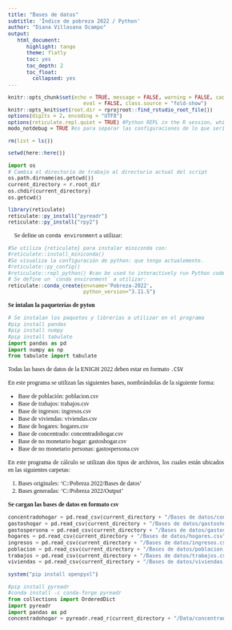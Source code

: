 ```yaml
---
title: "Bases de datos"
subtitle: 'Índice de pobreza 2022 / Python'
author: "Diana Villasana Ocampo"
output:
   html_document:
      highlight: tango
      theme: flatly
      toc: yes
      toc_depth: 2
      toc_float:
        collapsed: yes
---
```


\usepackage{color}

```{=html}
<style>
code.r{
  font-size: 10px;
}
pre {
  font-size: 12px
}
</style>

<style>
body {
text-align: justify;
font-style: normal;
font-family: "Montserrat";
font-size: 12px
}
h1.title {
  font-size: 40px;
  color: #000D3B;
}
h1 {
  color: #B6854D;
}
h2 {
  color: #172984;
}
h3 {
  color: #172984;
}
</style>
```

```{=html}
<style>
.nav>li>a {
    position: relative;
    display: block;
    padding: 10px 15px;
    color: #0A2687;
}
.nav-pills>li.active>a, .nav-pills>li.active>a:hover, .nav-pills>li.active>a:focus {
    color: #ffffff;
    background-color: #09C2BC;
}
</style>
```

```r
knitr::opts_chunk$set(echo = TRUE, message = FALSE, warning = FALSE, cache = FALSE, cache.lazy = FALSE, 
                         eval = FALSE, class.source = "fold-show")
knitr::opts_knit$set(root.dir = rprojroot::find_rstudio_root_file())
options(digits = 2, encoding = "UTF8")
options(reticulate.repl.quiet = TRUE) #Python REPL in the R session, which can be used to interactively run Python code. All code executed within the REPL is run within the Python main module, and any generated Python objects will persist in the Python session
modo_notdebug = TRUE #es para separar las configuraciones de lo que sería un despliegue a producción y un ambiente local, el ALLOWED_HOST es un settings para definir los dominios permitidos cuando estará en modo producción,
```   
 

```r
rm(list = ls())
```

```r
setwd(here::here())
```


```python
import os
# Cambia el directorio de trabajo al directorio actual del script
os.path.dirname(os.getcwd())
current_directory = r.root_dir
os.chdir(current_directory)
os.getcwd()
```


```r
library(reticulate)
reticulate::py_install("pyreadr")
reticulate::py_install("rpy2")
```

🔹 Se define un `conda environment` a utilizar:

```r
#Se utiliza {reticulate} para instalar miniconda con:
#reticulate::install_miniconda()
#Se visualiza la configuración de python: que tengo actualemente.  
#reticulate::py_config()
#reticulate::repl_python() #can be used to interactively run Python code
# Se define un `conda environment` a utilizar:
reticulate::conda_create(envname='Pobreza-2022', 
                         python_version="3.11.5")
```


**Se intalan la paqueterías de pyton** 
```python
# Se instalan los paquetes y librerías a utilizar en el programa
#pip install pandas
#pip install numpy
#pip install tabulate
import pandas as pd 
import numpy as np
from tabulate import tabulate
```

Todas las bases de datos de la ENIGH 2022 deben estar en formato `.CSV`   

En este programa se utilizan las siguientes bases, nombrándolas de la siguiente forma:

- Base de población: poblacion.csv  
- Base de trabajos: trabajos.csv  
- Base de ingresos: ingresos.csv  
- Base de viviendas: viviendas.csv   
- Base de hogares: hogares.csv   
- Base de concentrado: concentradohogar.csv   
- Base de no monetario hogar: gastoshogar.csv   
- Base de no monetario personas: gastospersona.csv   

En este programa de cálculo se utilizan dos tipos de archivos, los cuales están ubicados en las siguientes carpetas:

1) Bases originales: 'C:/Pobreza 2022/Bases de datos'
2) Bases generadas:  'C:/Pobreza 2022/Output'


**Se cargan las bases de datos en formato csv**

```python
concentradohogar = pd.read_csv(current_directory + "/Bases de datos/concentradohogar.csv", low_memory = False)
gastoshogar = pd.read_csv(current_directory + "/Bases de datos/gastoshogar.csv", low_memory = False)
gastospersona = pd.read_csv(current_directory + "/Bases de datos/gastospersona.csv", low_memory = False)
hogares = pd.read_csv(current_directory + "/Bases de datos/hogares.csv", low_memory = False)
ingresos = pd.read_csv(current_directory + "/Bases de datos/ingresos.csv", low_memory = False)
poblacion = pd.read_csv(current_directory + "/Bases de datos/poblacion.csv", low_memory = False)
trabajos = pd.read_csv(current_directory + "/Bases de datos/trabajos.csv", low_memory = False)
viviendas = pd.read_csv(current_directory + "/Bases de datos/viviendas.csv", low_memory = False)
```


```r
system("pip install openpyxl")
```

```python
#pip install pyreadr
#conda install -c conda-forge pyreadr
from collections import OrderedDict
import pyreadr
import pandas as pd
concentradohogar = pyreadr.read_r(current_directory + "/Data/concentradohogar.RData")
```





